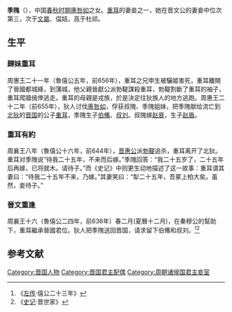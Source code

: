 {{模板:Infobox 先秦人物
|名称= 季隗
|图像=
|图说=
|姓=[[隗姓|隗]]
|氏=
|名=
|字=
|别名=
|别字=
|谥号=
|时代=春秋
|国家=[[晋国|晋]]
|身份=晋文公妾
|出生=
|逝世=
|在位=
|父=
|母=
|正妻=
|妾=
|子女=[[伯鯈_(晋国)|伯鯈]]、[[叔刘|叔刘]]
|太子=
}}
'''季隗'''（{{bd|前668年?||？||catIdx=Q}}），中国[[春秋时期|春秋时期]][[廧咎如|廧咎如]]之女。[[晋文公|重耳]]的妻妾之一，她在晋文公的妻妾中位次第三，次于[[文嬴|文嬴]]、偪姞，高于杜祁。

==生平==
===歸妹重耳===
周惠王二十一年（魯僖公五年，前656年），重耳之兄申生被驪姬害死，重耳離開了晉國都城絳，到蒲城，他父親晉獻公派勃鞮謀殺重耳，勃鞮割斷了重耳的袖子，重耳爬牆僥倖逃走。重耳的母親是戎族，於是決定往狄族人的地方逃跑。周惠王二十二年（前655年），狄人讨伐[[廧咎如|廧咎如]]，俘获叔隗、季隗姐妹，把季隗献给流亡到[[北狄|北狄]]的[[晋国|晋国]]的公子[[晋文公|重耳]]，季隗生子[[伯鯈_(晋国)|伯鯈]]、[[叔刘|叔刘]]。叔隗嫁[[赵衰|赵衰]]，生子[[赵盾|赵盾]]。

===重耳有約===
周襄王八年（魯僖公十六年，前644年），[[晋惠公|晋惠公]]派[[勃鞮|勃鞮]]追杀，重耳离开了北狄。重耳对季隗说“待我二十五年，不来而后嫁。”季隗回答：“我二十五岁了，二十五年后再嫁，已将就木。请待子。”而《史记》中则更生动地描述了这一故事：重耳谓其妻曰：“待我二十五年不来，乃嫁。”其妻笑曰：“犁二十五年，吾冢上柏大矣。虽然，妾待子。”

===晉文重逢===
周襄王十六（魯僖公二四年，前636年）春二月(夏曆十二月)，在秦穆公的幫助下，重耳繼承晉國君位。狄人把季隗送回晋国，请求留下伯鯈和叔刘。<ref>《[[左传|左传]]·僖公二十三年》</ref><ref>《[[史记|史记]]·晋世家》</ref>

==参考文献==
{{Reflist}}

[[Category:晋国人物|Category:晋国人物]]
[[Category:晋国君主配偶|Category:晋国君主配偶]]
[[Category:周朝诸侯国君主妾室|Category:周朝诸侯国君主妾室]]